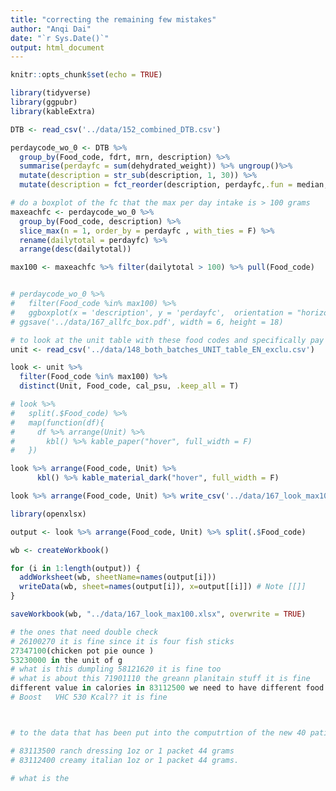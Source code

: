 ```yaml
---
title: "correcting the remaining few mistakes"
author: "Anqi Dai"
date: "`r Sys.Date()`"
output: html_document
---
```


```r
knitr::opts_chunk$set(echo = TRUE)
```

```r
library(tidyverse)
library(ggpubr)
library(kableExtra)
```

```r
DTB <- read_csv('../data/152_combined_DTB.csv')

perdaycode_wo_0 <- DTB %>% 
  group_by(Food_code, fdrt, mrn, description) %>% 
  summarise(perdayfc = sum(dehydrated_weight)) %>% ungroup()%>% 
  mutate(description = str_sub(description, 1, 30)) %>% 
  mutate(description = fct_reorder(description, perdayfc,.fun = median, .desc = T)) 

# do a boxplot of the fc that the max per day intake is > 100 grams 
maxeachfc <- perdaycode_wo_0 %>%  
  group_by(Food_code, description) %>% 
  slice_max(n = 1, order_by = perdayfc , with_ties = F) %>% 
  rename(dailytotal = perdayfc) %>% 
  arrange(desc(dailytotal)) 

max100 <- maxeachfc %>% filter(dailytotal > 100) %>% pull(Food_code)


# perdaycode_wo_0 %>% 
#   filter(Food_code %in% max100) %>% 
#   ggboxplot(x = 'description', y = 'perdayfc',  orientation = "horizontal")
# ggsave('../data/167_allfc_box.pdf', width = 6, height = 18)


```

```r
# to look at the unit table with these food codes and specifically pay attention to the ones with different units 
unit <- read_csv('../data/148_both_batches_UNIT_table_EN_exclu.csv')

look <- unit %>% 
  filter(Food_code %in% max100) %>% 
  distinct(Unit, Food_code, cal_psu, .keep_all = T) 

# look %>% 
#   split(.$Food_code) %>% 
#   map(function(df){
#     df %>% arrange(Unit) %>% 
#       kbl() %>% kable_paper("hover", full_width = F)
#   })

look %>% arrange(Food_code, Unit) %>% 
      kbl() %>% kable_material_dark("hover", full_width = F)

look %>% arrange(Food_code, Unit) %>% write_csv('../data/167_look_max100.csv')

```

```r
library(openxlsx)

output <- look %>% arrange(Food_code, Unit) %>% split(.$Food_code)

wb <- createWorkbook()

for (i in 1:length(output)) {
  addWorksheet(wb, sheetName=names(output[i]))
  writeData(wb, sheet=names(output[i]), x=output[[i]]) # Note [[]]
}

saveWorkbook(wb, "../data/167_look_max100.xlsx", overwrite = TRUE)
```

```r
# the ones that need double check
# 26100270 it is fine since it is four fish sticks
27347100(chicken pot pie ounce )
53230000 in the unit of g
# what is this dumpling 58121620 it is fine too
# what is about this 71901110 the greann planitain stuff it is fine 
different value in calories in 83112500 we need to have different food code to itlian dressing 
# Boost   VHC 530 Kcal?? it is fine



# to the data that has been put into the computrtion of the new 40 patients 


```


```r
# 83113500 ranch dressing 1oz or 1 packet 44 grams
# 83112400 creamy italian 1oz or 1 packet 44 grams. 
```


```r
# what is the 
```

